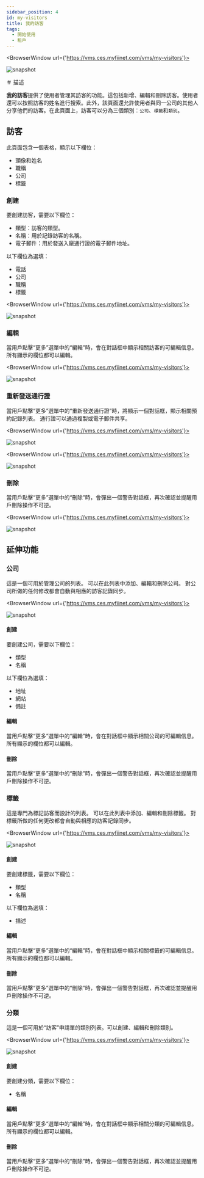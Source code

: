 ---
sidebar_position: 4
id: my-visitors
title: 我的訪客
tags:
  - 開始使用
  - 租戶
---


<BrowserWindow url={'https://vms.ces.myfiinet.com/vms/my-visitors'}>

![snapshot](../assets/vms/vms-my-visitors-zh-hant.png)

</BrowserWindow>

＃ 描述

**我的訪客**提供了使用者管理其訪客的功能。這包括新增、編輯和刪除訪客。使用者還可以按照訪客的姓名進行搜索。此外，該頁面還允許使用者與同一公司的其他人分享他們的訪客。在此頁面上，訪客可以分為三個類別：`公司`、`標籤`和`類別`。

## 訪客

此頁面包含一個表格，顯示以下欄位：

- 頭像和姓名
- 職稱
- 公司
- 標籤

### 創建

要創建訪客，需要以下欄位：

- 類型：訪客的類型。
- 名稱：用於記錄訪客的名稱。
- 電子郵件：用於發送入廠通行證的電子郵件地址。

以下欄位為選填：

- 電話
- 公司
- 職稱
- 標籤

<BrowserWindow url={'https://vms.ces.myfiinet.com/vms/my-visitors'}>

![snapshot](../assets/vms/vms-create-visitor-zh-hant.png)

</BrowserWindow>

### 編輯

當用戶點擊“更多”選單中的“編輯”時，會在對話框中顯示相關訪客的可編輯信息。 所有顯示的欄位都可以編輯。

<BrowserWindow url={'https://vms.ces.myfiinet.com/vms/my-visitors'}>

![snapshot](../assets/vms/vms-edit-visitor-zh-hant.png)

</BrowserWindow>

### 重新發送通行證

當用戶點擊“更多”選單中的“重新發送通行證”時，將顯示一個對話框，顯示相關預約記錄列表。 通行證可以通過複製或電子郵件共享。

<BrowserWindow url={'https://vms.ces.myfiinet.com/vms/my-visitors'}>

![snapshot](../assets/vms/vms-visitor-resend-pass-zh-hant.png)

</BrowserWindow>

<BrowserWindow url={'https://vms.ces.myfiinet.com/vms/my-visitors'}>

![snapshot](../assets/vms/vms-visitor-pass-zh-hant.png)

</BrowserWindow>

### 刪除

當用戶點擊“更多”選單中的“刪除”時，會彈出一個警告對話框，再次確認並提醒用戶刪除操作不可逆。

<BrowserWindow url={'https://vms.ces.myfiinet.com/vms/my-visitors'}>

![snapshot](../assets/vms/vms-delete-visitor-zh-hant.png)

</BrowserWindow>

## 延伸功能

### 公司

這是一個可用於管理公司的列表。 可以在此列表中添加、編輯和刪除公司。 對公司所做的任何修改都會自動與相應的訪客記錄同步。

<BrowserWindow url={'https://vms.ces.myfiinet.com/vms/my-visitors'}>

![snapshot](../assets/vms/vms-visitor-companies-zh-hant.png)

</BrowserWindow>

#### 創建

要創建公司，需要以下欄位：

- 類型
- 名稱

以下欄位為選填：

- 地址
- 網站
- 備註

#### 編輯

當用戶點擊“更多”選單中的“編輯”時，會在對話框中顯示相關公司的可編輯信息。 所有顯示的欄位都可以編輯。

#### 刪除

當用戶點擊“更多”選單中的“刪除”時，會彈出一個警告對話框，再次確認並提醒用戶刪除操作不可逆。

### 標籤

這是專門為標記訪客而設計的列表。 可以在此列表中添加、編輯和刪除標籤。 對標籤所做的任何更改都會自動與相應的訪客記錄同步。

<BrowserWindow url={'https://vms.ces.myfiinet.com/vms/my-visitors'}>

![snapshot](../assets/vms/vms-visitor-tags-zh-hant.png)

</BrowserWindow>

#### 創建

要創建標籤，需要以下欄位：

- 類型
- 名稱

以下欄位為選填：

- 描述

#### 編輯

當用戶點擊“更多”選單中的“編輯”時，會在對話框中顯示相關標籤的可編輯信息。 所有顯示的欄位都可以編輯。

#### 刪除

當用戶點擊“更多”選單中的“刪除”時，會彈出一個警告對話框，再次確認並提醒用戶刪除操作不可逆。

### 分類

這是一個可用於“訪客”申請單的類別列表。可以創建、編輯和刪除類別。

<BrowserWindow url={'https://vms.ces.myfiinet.com/vms/my-visitors'}>

![snapshot](../assets/vms/vms-visitor-categories-zh-hant.png)

</BrowserWindow>

#### 創建

要創建分類，需要以下欄位：

- 名稱

#### 編輯

當用戶點擊“更多”選單中的“編輯”時，會在對話框中顯示相關分類的可編輯信息。 所有顯示的欄位都可以編輯。

#### 刪除

當用戶點擊“更多”選單中的“刪除”時，會彈出一個警告對話框，再次確認並提醒用戶刪除操作不可逆。
